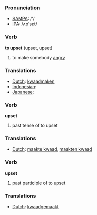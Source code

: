 === Pronunciation ===
*[[w:SAMPA|SAMPA]]: /'/
*[[w:IPA|IPA]]: /ʌp'sεt/

=== Verb ===

'''to upset''' (upset, upset)

# to make somebody [[angry]]

=== Translations ===
*[[Dutch]]: [[kwaadmaken]]
*[[Indonesian]]: [[]]
*[[Japanese]]: [[]]

=== Verb ===

'''upset'''

# past tense of to upset

=== Translations ===
*[[Dutch]]: [[maakte kwaad]], [[maakten kwaad]]

=== Verb ===

'''upset'''

# past participle of to upset

=== Translations ===
*[[Dutch]]: [[kwaadgemaakt]]